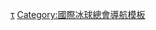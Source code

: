 {{navbox
| name =世界U18冰球錦標賽
| title = [[世界U18冰球錦標賽]]
| listclass = hlist
| state = {{{state|autocollapse}}}
| above     = ''現任冠軍 (2016): {{ih18|FIN}}''
| group1    = [[2017年世界U18冰球錦標賽|2017年錦標賽]]隊伍
| list1     = 
* {{ih18|size=15px|BLR}}
* {{ih18|size=15px|CAN}}
* {{ih18|size=15px|CZE}}
* {{ih18|size=15px|FIN}}
* {{ih18|size=15px|LAT}}
* {{ih18|size=15px|RUS}}
* {{ih18|size=15px|SVK}}
* {{ih18|size=15px|SWE}}
* {{ih18|size=15px|SUI}}
* {{ih18|size=15px|USA}}
|group2 = 錦標賽
|list2 =
* [[1999年世界U18冰球錦標賽|1999 德國]]
* [[2000年世界U18冰球錦標賽|2000 瑞士]]
* [[2001年世界U18冰球錦標賽|2001 芬蘭]]
* [[2002年世界U18冰球錦標賽|2002 斯洛伐克]]
* [[2003年世界U18冰球錦標賽|2003 俄羅斯]]
* [[2004年世界U18冰球錦標賽|2004 白俄羅斯]]
* [[2005年世界U18冰球錦標賽|2005 捷克]]
* [[2006年世界U18冰球錦標賽|2006 瑞典]]
* [[2007年世界U18冰球錦標賽|2007 芬蘭]]
* [[2008年世界U18冰球錦標賽|2008 俄羅斯]]
* [[2009年世界U18冰球錦標賽|2009 美國]]
* [[2010年世界U18冰球錦標賽|2010 白俄羅斯]]
* [[2011年世界U18冰球錦標賽|2011 德國]]
* [[2012年世界U18冰球錦標賽|2012 捷克]]
* [[2013年世界U18冰球錦標賽|2013 俄羅斯]]
* [[2014年世界U18冰球錦標賽|2014 芬蘭]]
* [[2015年世界U18冰球錦標賽|2015 瑞士]]
* [[2016年世界U18冰球錦標賽|2016 美國]]
* [[2017年世界U18冰球錦標賽|2017 斯洛伐克]]
* ''[[2018年世界U18冰球錦標賽|2018 俄羅斯]]''
|group3 = 第一級
|list3 =
* [[1999年世界U18冰球錦標賽#歐洲錦標賽第一級|1999]]
* [[2000年世界U18冰球錦標賽#歐洲錦標賽第一級|2000]]
* [[2001年世界U18冰球錦標賽#第一級|2001]]
* [[2002年世界U18冰球錦標賽#第一級|2002]]
* [[2003年世界U18冰球錦標賽第一級|2003]]
* [[2004年世界U18冰球錦標賽第一級|2004]]
* [[2005年世界U18冰球錦標賽第一級|2005]]
* [[2006年世界U18冰球錦標賽第一級|2006]]
* [[2007年世界U18冰球錦標賽第一級|2007]]
* [[2008年世界U18冰球錦標賽第一級|2008]]
* [[2009年世界U18冰球錦標賽第一級|2009]]
* [[2010年世界U18冰球錦標賽第一級|2010]]
* [[2011年世界U18冰球錦標賽第一級|2011]]
* [[2012年世界U18冰球錦標賽第一級|2012]]
* [[2013年世界U18冰球錦標賽第一級|2013]]
* [[2014年世界U18冰球錦標賽第一級|2014]]
* [[2015年世界U18冰球錦標賽第一級|2015]]
* [[2016年世界U18冰球錦標賽第一級|2016]]
|group4 = 第二級
|list4 =
* [[1999年世界U18冰球錦標賽#歐洲錦標賽第二級|1999]]
* [[2000年世界U18冰球錦標賽#歐洲錦標賽第二級|2000]]
* [[2001年世界U18冰球錦標賽#第二級|2001]]
* [[2002年世界U18冰球錦標賽#第二級|2002]]
* [[2003年世界U18冰球錦標賽第二級|2003]]
* [[2004年世界U18冰球錦標賽第二級|2004]]
* [[2005年世界U18冰球錦標賽第二級|2005]]
* [[2006年世界U18冰球錦標賽第二級|2006]]
* [[2007年世界U18冰球錦標賽第二級|2007]]
* [[2008年世界U18冰球錦標賽第二級|2008]]
* [[2009年世界U18冰球錦標賽第二級|2009]]
* [[2010年世界U18冰球錦標賽第二級|2010]]
* [[2011年世界U18冰球錦標賽第二級|2011]]
* [[2012年世界U18冰球錦標賽第二級|2012]]
* [[2013年世界U18冰球錦標賽第二級|2013]]
* [[2014年世界U18冰球錦標賽第二級|2014]]
* [[2015年世界U18冰球錦標賽第二級|2015]]
* [[2016年世界U18冰球錦標賽第二級|2016]]
|group5 = 第三級
|list5 =
* {{color|gray|1999}}
* {{color|gray|2000}}
* [[2001年世界U18冰球錦標賽#第三級|2001]]
* [[2002年世界U18冰球錦標賽#第三級|2002]]
* [[2003年世界U18冰球錦標賽第三級|2003]]
* [[2004年世界U18冰球錦標賽第三級|2004]]
* [[2005年世界U18冰球錦標賽第三級|2005]]
* [[2006年世界U18冰球錦標賽第三級|2006]]
* [[2007年世界U18冰球錦標賽第三級|2007]]
* [[2008年世界U18冰球錦標賽第三級|2008]]
* [[2009年世界U18冰球錦標賽第三級|2009]]
* [[2010年世界U18冰球錦標賽第三級|2010]]
* [[2011年世界U18冰球錦標賽第三級|2011]]
* [[2012年世界U18冰球錦標賽第三級|2012]]
* [[2013年世界U18冰球錦標賽第三級|2013]]
* [[2014年世界U18冰球錦標賽第三級|2014]]
* [[2015年世界U18冰球錦標賽第三級|2015]]
* [[2016年世界U18冰球錦標賽第三級|2016]]
}}<noinclude>
{{collapsible option}}
{{DEFAULTSORT:Iihf World U18 Championship}}
[[Category:世界U18冰球錦標賽|τ]]
[[Category:國際冰球總會導航模板]] 
</noinclude>